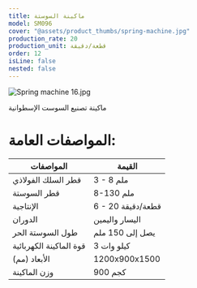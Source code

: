 ```yaml
---
title: ماكينة السوستة
model: SM096
cover: "@assets/product_thumbs/spring-machine.jpg"
production_rate: 20
production_unit: قطعة/دقيقة
order: 12
isLine: false
nested: false
---
```



<ProductTabs />

![Spring machine 16.jpg](@assets/article_images/spring-machine/spring-machine-16.jpg)

ماكينة تصنيع السوست الإسطوانية

# **المواصفات العامة**:

| المواصفات               | القيمة            |
| ----------------------- | ----------------- |
| قطر السلك الفولاذي      | 3 - 8 ملم         |
| قطر السوستة             | 8-130 ملم         |
| الإنتاجية               | 6 - 20 قطعة/دقيقة |
| الدوران                 | اليسار واليمين    |
| طول السوستة الحر        | يصل إلى 150 ملم   |
| قوة الماكينة الكهربائية | 3 كيلو وات        |
| الأبعاد (مم)            | 1200x900x1500     |
| وزن الماكينة            | 900 كجم           |

